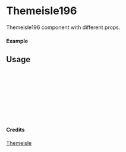
<Meta of={Themeisle196} title="Themeisle/Themeisle196" />

# Themeisle196

Themeisle196 component with different props.

#### Example

<Canvas of={Themeisle196.Primary} />

## Usage

```ts
import { Themeisle196 } from "yadl-ui";

const Example = () => {
  return (
      <Themeisle196 />
  );
};

export default Example;
```

#### Credits
[Themeisle](https://themeisle.com/illustrations/)

